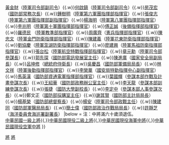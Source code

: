 {{Navbox
|name = 中華民國現役陸軍中將
|title = {{Flagicon|ROC}} [[中華民國]][[中華民國陸軍|現役陸軍]][[中將]] {{flagicon image|ROCA Lieutenant General's Flag.svg}}
|image=
|group1style=
|list1 = 
[[王興禮]]（[[國防部參謀本部|參謀本部副參謀總長]]）{{.w}}[[黃金財]]（[[國防部陸軍司令部|陸軍司令部副司令]]）{{.w}}[[何啟鎮]]（[[陸軍司令部|陸軍司令部副司令]]）{{.w}}[[房茂宏]]（[[中華民國國防部|國防部常務次長]]）{{.w}}[[鍾樹明]]（[[陸軍第六軍團指揮部|陸軍第六軍團指揮部指揮官]]）{{.w}}[[張俊志]]（[[陸軍第六軍團指揮部|陸軍第六軍團指揮部副指揮官]]）{{.w}}[[楊海明 (軍人)|楊海明]]（[[陸軍第八軍團指揮部|陸軍第八軍團指揮部指揮官]]）{{.w}}[[李兆明]]（[[陸軍第十軍團指揮部|陸軍第十軍團指揮部指揮官]]）{{.w}}[[傅正誠]]（[[國防部後備指揮部|後備指揮部指揮官]]）{{.w}}[[羅德民]] （[[陸軍教育訓練暨準則發展指揮部|陸軍教準部指揮官]]）{{.w}}[[周廣齊]]（[[國防部憲兵指揮部|憲兵指揮部指揮官]]）{{.w}}[[陳忠文]]（[[陸軍金門防衛指揮部|陸軍金門防衛指揮部指揮官]]）{{.w}}[[陳建義]]（[[陸軍花東防衛指揮部|陸軍花東防衛指揮部指揮官]]）{{.w}}[[劉協慶]]（[[陸軍澎湖防衛指揮部|陸軍澎湖防衛指揮部指揮官]]）{{.w}}[[廖建興]]（[[陸軍馬祖防衛指揮部|陸軍馬祖防衛指揮部指揮官]]）{{.w}}[[張台松]]（[[陸軍航空特戰指揮部|陸軍航空特戰指揮部指揮官]]）{{.w}}[[章元勳]]（[[陸軍司令部|陸軍司令部參謀長]]）{{.w}}[[郭先琛]]（[[國防部電訊發展室|國防部電訊發展室主任]]）{{.w}}[[陳進廣]]（[[中華民國國家安全局|國家安全局副局長]]）{{.w}}[[呂坤修]]（[[中華民國總統府侍衛長|總統府侍衛長]]）{{.w}}[[吳慶昌]]（[[國防部軍備局|國防部軍備局局長]]）{{.w}}[[林文祥]]（[[陸軍後勤指揮部|陸軍後勤指揮部指揮官]]）{{.w}}[[李榮華 (軍事人物)|李榮華]]（[[中華民國國家安全局|國安局特勤指揮中心副指揮官]]）{{.w}}[[馬英漢]]（[[國防部資通電軍指揮部|國防部資通電軍指揮部指揮官]]）{{.w}}[[葉國輝]]（[[國防部參謀本部|參謀本部作戰及計畫參謀次長]]）{{.w}}[[王紹華]]（[[中華民國國防部|國防部政務辦公室主任]]）{{.w}}[[李天龍]]（[[國防部參謀本部|參謀本部訓練參謀次長]]）{{.w}}[[張捷 (軍人)|張捷]]（[[國防大學 (中華民國)|國防大學副校長]]）{{.w}}[[李定中]]（[[國防部參謀本部|參謀本部人事參謀次長]]）{{.w}}鄭文正（[[中華民國國防部|國防部採購室主任]]）{{.w}}[[謝其賢]]（[[國防部主計局|國防部主計局局長]]）{{.w}}[[楊基榮]]（[[國防部總督察長室|國防部總督察長]]）{{.w}}[[楊安 (將軍)|楊安]]（[[國防部陸軍司令部|陸軍司令部政戰主任]]）{{.w}}[[陳建同]]（[[國防部軍醫局|國防部軍醫局局長]]）{{.w}}[[簡士偉]]（[[國防部政治作戰局|國防部政治作戰局局長]]）{{.w}}[[許靜芝]]（[[海洋委員會海巡署|海洋委員會海巡署副署長]]）
|below = 注：中將滿六十歲須退伍。<br />{{Icon|Template}}[[模板:中華民國一級上將|中華民國一級上將]]{{,}}{{Icon|Template}}[[Template:中華民國現役二級上將|中華民國現役二級上將]]{{,}}{{Icon|Template}}[[模板:中華民國現役海軍中將|中華民國現役海軍中將]]{{,}}{{Icon|Template}}[[模板:中華民國現役空軍中將|中華民國現役空軍中將]]
}}<noinclude>
[[Category:中華民國陸軍中將| ]]
[[Category:中華民國國軍模板|將]]
[[Category:中华民国军事人物导航模板‎|將]]
</noinclude>